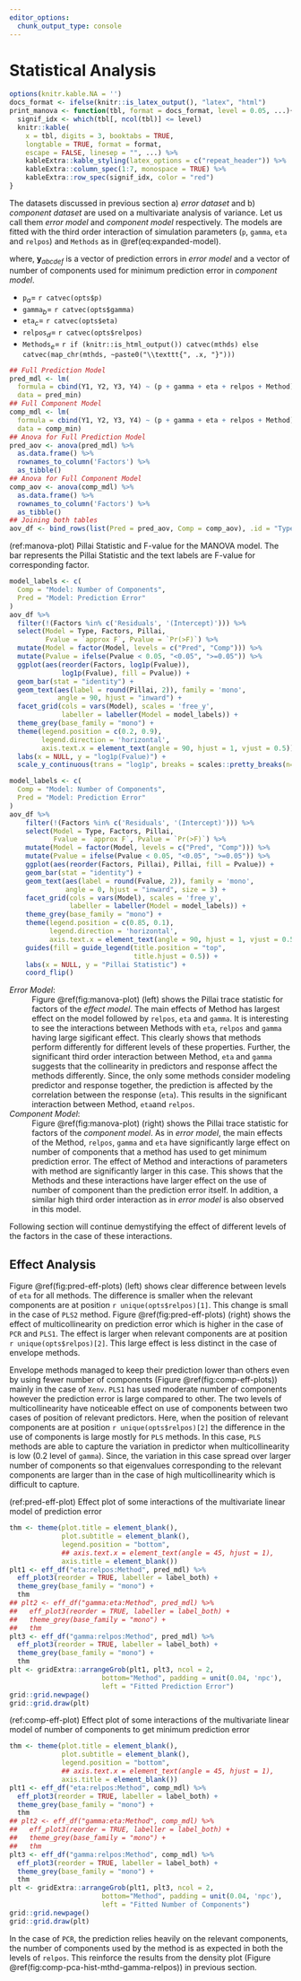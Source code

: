 ```yaml
---
editor_options: 
  chunk_output_type: console
---
```

# Statistical Analysis

```r
options(knitr.kable.NA = '')
docs_format <- ifelse(knitr::is_latex_output(), "latex", "html")
print_manova <- function(tbl, format = docs_format, level = 0.05, ...){
  signif_idx <- which(tbl[, ncol(tbl)] <= level)
  knitr::kable(
    x = tbl, digits = 3, booktabs = TRUE,
    longtable = TRUE, format = format,
    escape = FALSE, linesep = "", ...) %>%
    kableExtra::kable_styling(latex_options = c("repeat_header")) %>%
    kableExtra::column_spec(1:7, monospace = TRUE) %>%
    kableExtra::row_spec(signif_idx, color = "red")
}
```

The datasets discussed in previous section a) _error dataset_ and b) _component dataset_ are used on a multivariate analysis of variance. Let us call them _error model_ and _component model_ respectively. The models are fitted with the third order interaction of simulation parameters (`p`, `gamma`, `eta` and `relpos`) and `Methods` as in \@ref(eq:expanded-model).

\begin{equation}
\mathbf{y}_{abcdef} = \boldsymbol{\mu} + (\texttt{p}_a + \texttt{gamma}_b + \texttt{eta}_c + \texttt{relpos}_d + \texttt{Methods}_e)^3 + \boldsymbol{\varepsilon}_{abcdef}
(\#eq:expanded-model)
\end{equation}

where, $\mathbf{y}_{abcdef}$ is a vector of prediction errors in _error model_ and a vector of number of components used for minimum prediction error in _component model_.

- $\texttt{p}_a =$ `r catvec(opts$p)`
- $\texttt{gamma}_b=$ `r catvec(opts$gamma)`
- $\texttt{eta}_c=$ `r catvec(opts$eta)`
- $\texttt{relpos}_d=$ `r catvec(opts$relpos)`
- $\texttt{Methods}_e=$ `r if (knitr::is_html_output()) catvec(mthds) else catvec(map_chr(mthds, ~paste0("\\texttt{", .x, "}")))`


```r
## Full Prediction Model
pred_mdl <- lm(
  formula = cbind(Y1, Y2, Y3, Y4) ~ (p + gamma + eta + relpos + Method) ^ 3,
  data = pred_min)
## Full Component Model
comp_mdl <- lm(
  formula = cbind(Y1, Y2, Y3, Y4) ~ (p + gamma + eta + relpos + Method) ^ 3,
  data = comp_min)
## Anova for Full Prediction Model
pred_aov <- anova(pred_mdl) %>%
  as.data.frame() %>%
  rownames_to_column('Factors') %>%
  as_tibble()
## Anova for Full Component Model
comp_aov <- anova(comp_mdl) %>%
  as.data.frame() %>%
  rownames_to_column('Factors') %>%
  as_tibble()
## Joining both tables
aov_df <- bind_rows(list(Pred = pred_aov, Comp = comp_aov), .id = "Type")
```

(ref:manova-plot) Pillai Statistic and F-value for the MANOVA model. The bar represents the Pillai Statistic and the text labels are F-value for corresponding factor.

```r
model_labels <- c(
  Comp = "Model: Number of Components",
  Pred = "Model: Prediction Error"
)
aov_df %>%
  filter(!(Factors %in% c('Residuals', '(Intercept)'))) %>%
  select(Model = Type, Factors, Pillai, 
         Fvalue = `approx F`, Pvalue = `Pr(>F)`) %>%
  mutate(Model = factor(Model, levels = c("Pred", "Comp"))) %>% 
  mutate(Pvalue = ifelse(Pvalue < 0.05, "<0.05", ">=0.05")) %>%
  ggplot(aes(reorder(Factors, log1p(Fvalue)), 
             log1p(Fvalue), fill = Pvalue)) +
  geom_bar(stat = "identity") +
  geom_text(aes(label = round(Pillai, 2)), family = 'mono', 
            angle = 90, hjust = "inward") +
  facet_grid(cols = vars(Model), scales = 'free_y',
             labeller = labeller(Model = model_labels)) +
  theme_grey(base_family = "mono") +
  theme(legend.position = c(0.2, 0.9),
        legend.direction = 'horizontal',
        axis.text.x = element_text(angle = 90, hjust = 1, vjust = 0.5)) +
  labs(x = NULL, y = "log1p(Fvalue)") +
  scale_y_continuous(trans = "log1p", breaks = scales::pretty_breaks(n=6))
```

```r
model_labels <- c(
  Comp = "Model: Number of Components",
  Pred = "Model: Prediction Error"
)
aov_df %>%
    filter(!(Factors %in% c('Residuals', '(Intercept)'))) %>%
    select(Model = Type, Factors, Pillai, 
           Fvalue = `approx F`, Pvalue = `Pr(>F)`) %>%
    mutate(Model = factor(Model, levels = c("Pred", "Comp"))) %>% 
    mutate(Pvalue = ifelse(Pvalue < 0.05, "<0.05", ">=0.05")) %>%
    ggplot(aes(reorder(Factors, Pillai), Pillai, fill = Pvalue)) +
    geom_bar(stat = "identity") +
    geom_text(aes(label = round(Fvalue, 2)), family = 'mono', 
              angle = 0, hjust = "inward", size = 3) +
    facet_grid(cols = vars(Model), scales = 'free_y',
               labeller = labeller(Model = model_labels)) +
    theme_grey(base_family = "mono") +
    theme(legend.position = c(0.85, 0.1),
          legend.direction = 'horizontal',
          axis.text.x = element_text(angle = 90, hjust = 1, vjust = 0.5)) +
    guides(fill = guide_legend(title.position = "top",
                               title.hjust = 0.5)) +
    labs(x = NULL, y = "Pillai Statistic") +
    coord_flip()
```

_Error Model_:
: Figure \@ref(fig:manova-plot) (left) shows the Pillai trace statistic for factors of the _effect model_. The main effects of Method has largest effect on the model followed by `relpos`, `eta` and `gamma`. It is interesting to see the interactions between Methods with `eta`, `relpos` and `gamma` having large sigificant effect. This clearly shows that methods perform differently for different levels of these properties. Further, the significant third order interaction between Method, `eta` and `gamma` suggests that the collinearity in predictors and response affect the methods differently. Since, the only some methods consider modeling predictor and response together, the prediction is affected by the correlation between the response (`eta`). This results in the significant interaction between Method, `eta`and `relpos`.

_Component Model_:
: Figure \@ref(fig:manova-plot) (right) shows the Pillai trace statistic for factors of the _component model_. As in _error model_, the main effects of the Method, `relpos`, `gamma` and `eta` have significantly large effect on number of components that a method has used to get minimum prediction error. The effect of Method and interactions of parameters with method are significantly larger in this case. This shows that the Methods and these interactions have larger effect on the use of number of component than the prediction error itself. In addition, a similar high third order interaction as in _error model_ is also observed in this model.

Following section will continue demystifying the effect of different levels of the factors in the case of these interactions.

## Effect Analysis

Figure \@ref(fig:pred-eff-plots) (left) shows clear difference between levels of `eta` for all methods. The difference is smaller when the relevant components are at position `r unique(opts$relpos)[1]`. This change is small in the case of `PLS2` method. Figure \@ref(fig:pred-eff-plots) (right) shows the effect of multicollinearity on prediction error which is higher in the case of `PCR` and `PLS1`. The effect is larger when relevant components are at position `r unique(opts$relpos)[2]`. This large effect is less distinct in the case of envelope methods.

Envelope methods managed to keep their prediction lower than others even by using fewer number of components (Figure \@ref(fig:comp-eff-plots)) mainly in the case of `Xenv`. `PLS1` has used moderate number of components however the prediction error is large compared to other. The two levels of multicollinearity have noticeable effect on use of components between two cases of position of relevant predictors. Here, when the position of relevant components are at position `r unique(opts$relpos)[2]` the difference in the use of components is large mostly for `PLS` methods. In this case, `PLS` methods are able to capture the variation in predictor when multicollinearity is low (0.2 level of `gamma`). Since, the variation in this case spread over larger number of components so that eigenvalues corresponding to the relevant components are larger than in the case of high multicollinearity which is difficult to capture.

(ref:pred-eff-plot) Effect plot of some interactions of the multivariate linear model of prediction error

```r
thm <- theme(plot.title = element_blank(),
             plot.subtitle = element_blank(),
             legend.position = "bottom",
             ## axis.text.x = element_text(angle = 45, hjust = 1),
             axis.title = element_blank())
plt1 <- eff_df("eta:relpos:Method", pred_mdl) %>%
  eff_plot3(reorder = TRUE, labeller = label_both) +
  theme_grey(base_family = "mono") +
  thm
## plt2 <- eff_df("gamma:eta:Method", pred_mdl) %>%
##   eff_plot3(reorder = TRUE, labeller = label_both) +
##   theme_grey(base_family = "mono") +
##   thm
plt3 <- eff_df("gamma:relpos:Method", pred_mdl) %>%
  eff_plot3(reorder = TRUE, labeller = label_both) +
  theme_grey(base_family = "mono") +
  thm
plt <- gridExtra::arrangeGrob(plt1, plt3, ncol = 2,
                       bottom="Method", padding = unit(0.04, 'npc'),
                       left = "Fitted Prediction Error")
grid::grid.newpage()
grid::grid.draw(plt)
```


(ref:comp-eff-plot) Effect plot of some interactions of the multivariate linear model of number of components to get minimum prediction error

```r
thm <- theme(plot.title = element_blank(),
             plot.subtitle = element_blank(),
             legend.position = "bottom",
             ## axis.text.x = element_text(angle = 45, hjust = 1),
             axis.title = element_blank())
plt1 <- eff_df("eta:relpos:Method", comp_mdl) %>%
  eff_plot3(reorder = TRUE, labeller = label_both) +
  theme_grey(base_family = "mono") +
  thm
## plt2 <- eff_df("gamma:eta:Method", comp_mdl) %>%
##   eff_plot3(reorder = TRUE, labeller = label_both) +
##   theme_grey(base_family = "mono") +
##   thm
plt3 <- eff_df("gamma:relpos:Method", comp_mdl) %>%
  eff_plot3(reorder = TRUE, labeller = label_both) +
  theme_grey(base_family = "mono") +
  thm
plt <- gridExtra::arrangeGrob(plt1, plt3, ncol = 2,
                       bottom="Method", padding = unit(0.04, 'npc'),
                       left = "Fitted Number of Components")
grid::grid.newpage()
grid::grid.draw(plt)
```


In the case of `PCR`, the prediction relies heavily on the relevant components, the number of components used by the method is as expected in both the levels of `relpos`. This reinforce the results from the density plot (Figure \@ref(fig:comp-pca-hist-mthd-gamma-relpos)) in previous section.
